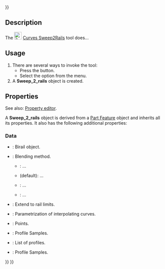 <languages/>
{{UnfinishedDocu{{#translation:}}}}
<translate>

<!--T:1-->
{{Docnav
|[[Curves_SketchOnSurface|SketchOnSurface]]
|[[Curves_ProfileSupport|ProfileSupport]]
|[[Curves_Workbench|Curves]]
|IconL=Curves_SketchOnSurface.svg
|IconR=Curves_ProfileSupport.svg
|IconC=Curves_workbench_icon.svg
}}

<!--T:2-->
{{GuiCommand
|Name=Curves Sweep2Rails
|MenuLocation=Surfaces → Sweep2Rails
|Workbenches=[[Curves_Workbench|Curves]]
}}

==Description== <!--T:3-->

<!--T:4-->
The [[Image:Curves_Sweep2Rails.svg|24px]] [[Curves_Sweep2Rails|Curves Sweep2Rails]] tool does...

==Usage== <!--T:5-->

<!--T:6-->
# There are several ways to invoke the tool:
#* Press the {{Button|[[Image:Curves_Sweep2Rails.svg|16px]] [[Curves_Sweep2Rails|Sweep2Rails]]}} button.
#* Select the {{MenuCommand|Surfaces → [[Image:Curves_Sweep2Rails.svg|16px]] Sweep2Rails}} option from the menu.
# A '''Sweep_2_rails''' object is created.

==Properties== <!--T:8-->

<!--T:9-->
See also: [[Property_editor|Property editor]].

<!--T:10-->
A '''Sweep_2_rails''' object is derived from a [[Part_Feature|Part Feature]] object and inherits all its properties. It also has the following additional properties:

===Data=== <!--T:11-->

<!--T:12-->
{{TitleProperty|Base}}

<!--T:13-->
* {{PropertyData|Birail|Link}}: Birail object.
* {{PropertyData|Blending|Enumeration}}: Blending method.
** {{Value|Average}}: ...
** {{Value|Blend}} (default): ...
** {{Value| Rail1}}: ...
** {{Value| Rail2}}: ...
* {{PropertyData|Extend|Bool}}: Extend to rail limits.
* {{PropertyData|Parametrization|Float}}: Parametrization of interpolating curves.
* {{PropertyData|Points|VectorList}}: Points.
* {{PropertyData|ProfileSamples|Integer}}: Profile Samples.
* {{PropertyData|Profiles|LinkList}}: List of profiles.
* {{PropertyData|RailSamples|Integer}}: Profile Samples.


<!--T:7-->
{{Docnav
|[[Curves_SketchOnSurface|SketchOnSurface]]
|[[Curves_ProfileSupport|ProfileSupport]]
|[[Curves_Workbench|Curves]]
|IconL=Curves_SketchOnSurface.svg
|IconR=Curves_ProfileSupport.svg
|IconC=Curves_workbench_icon.svg
}}

</translate>
{{Curves Tools navi{{#translation:}}}}
{{Userdocnavi{{#translation:}}}}